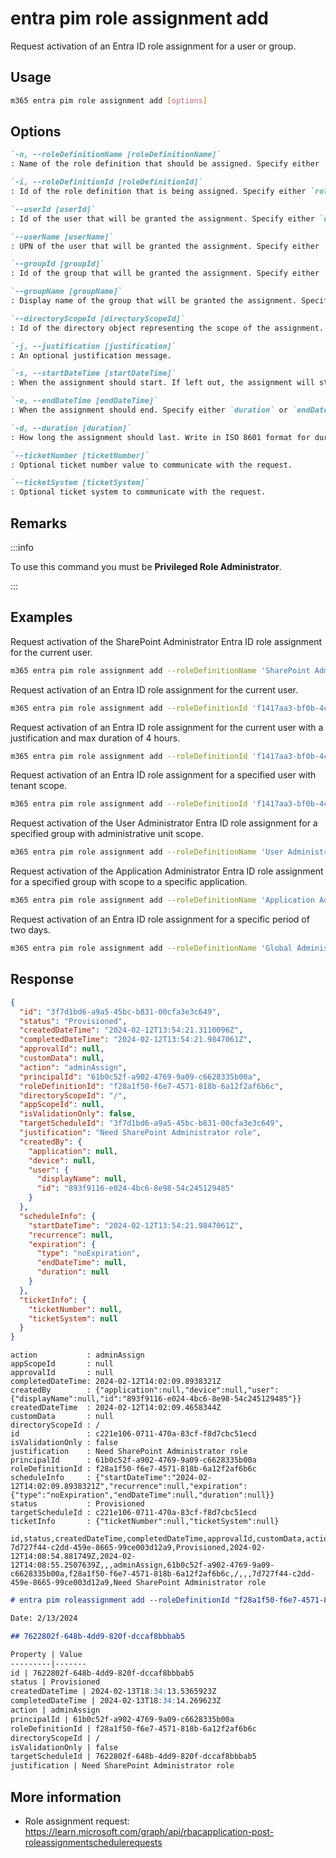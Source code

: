 
# entra pim role assignment add

Request activation of an Entra ID role assignment for a user or group.

## Usage

```sh
m365 entra pim role assignment add [options]
```

## Options

```md definition-list
`-n, --roleDefinitionName [roleDefinitionName]`	
: Name of the role definition that should be assigned. Specify either `roleDefinitionName` or `roleDefinitionId` but not both.

`-i, --roleDefinitionId [roleDefinitionId]`	
: Id of the role definition that is being assigned. Specify either `roleDefinitionName` or `roleDefinitionId` but not both.

`--userId [userId]`	
: Id of the user that will be granted the assignment. Specify either `userId`, `userName`, `groupId` or `groupName`. If not specified, the current user will be used.

`--userName [userName]`	
: UPN of the user that will be granted the assignment. Specify either `userId`, `userName`, `groupId` or `groupName`. If not specified, the current user will be used.

`--groupId [groupId]`
: Id of the group that will be granted the assignment. Specify either `userId`, `userName`, `groupId` or `groupName`. If not specified, the current user will be used.

`--groupName [groupName]`
: Display name of the group that will be granted the assignment. Specify either `userId`, `userName`, `groupId` or `groupName`. If not specified, the current user will be used.

`--directoryScopeId [directoryScopeId]`
: Id of the directory object representing the scope of the assignment. If not specified, will default to tenant-wide scope.

`-j, --justification [justification]`
: An optional justification message.

`-s, --startDateTime [startDateTime]`
: When the assignment should start. If left out, the assignment will start from the current time.

`-e, --endDateTime [endDateTime]`
: When the assignment should end. Specify either `duration` or `endDateTime`.

`-d, --duration [duration]`
: How long the assignment should last. Write in ISO 8601 format for durations: PT3H for 3 hours.

`--ticketNumber [ticketNumber]`
: Optional ticket number value to communicate with the request.

`--ticketSystem [ticketSystem]`
: Optional ticket system to communicate with the request.
```

<Global />

## Remarks

:::info

To use this command you must be **Privileged Role Administrator**.

:::

## Examples

Request activation of the SharePoint Administrator Entra ID role assignment for the current user.

```sh
m365 entra pim role assignment add --roleDefinitionName 'SharePoint Administrator'
```

Request activation of an Entra ID role assignment for the current user.

```sh
m365 entra pim role assignment add --roleDefinitionId 'f1417aa3-bf0b-4cc5-a845-a0b2cf11f690'
```

Request activation of an Entra ID role assignment for the current user with a justification and max duration of 4 hours.

```sh
m365 entra pim role assignment add --roleDefinitionId 'f1417aa3-bf0b-4cc5-a845-a0b2cf11f690' --justification 'Need Global Admin to release application xyz to production' --duration 'PT4H'
```

Request activation of an Entra ID role assignment for a specified user with tenant scope.

```sh
m365 entra pim role assignment add --roleDefinitionId 'f1417aa3-bf0b-4cc5-a845-a0b2cf11f690' --userId '3488d6b8-6b2e-41c3-9583-1991205323c2' --directoryScopeId '/'
```

Request activation of the User Administrator Entra ID role assignment for a specified group with administrative unit scope.

```sh
m365 entra pim role assignment add --roleDefinitionName 'User Administrator' --groupId '3488d6b8-6b2e-41c3-9583-1991205323c2' --directoryScopeId '/administrativeUnits/03c4c9dc-6f0c-4c4f-a4e6-0c9ed80f54c7'
```

Request activation of the Application Administrator Entra ID role assignment for a specified group with scope to a specific application.

```sh
m365 entra pim role assignment add --roleDefinitionName 'Application Administrator' --groupName 'Applications admins' --directoryScopeId '/03c4c9dc-6f0c-4c4f-a4e6-0c9ed80f54c7'
```

Request activation of an Entra ID role assignment for a specific period of two days.

```sh
m365 entra pim role assignment add --roleDefinitionName 'Global Administrator' --userName 'admin-john@contoso.com' --startDateTime '2024-01-10T09:00:00Z' --endDateTime '2024-01-11T17:00:00Z'
```

## Response

<Tabs>
  <TabItem value="JSON">

  ```json
  {
    "id": "3f7d1bd6-a9a5-45bc-b831-00cfa3e3c649",
    "status": "Provisioned",
    "createdDateTime": "2024-02-12T13:54:21.3110096Z",
    "completedDateTime": "2024-02-12T13:54:21.9847061Z",
    "approvalId": null,
    "customData": null,
    "action": "adminAssign",
    "principalId": "61b0c52f-a902-4769-9a09-c6628335b00a",
    "roleDefinitionId": "f28a1f50-f6e7-4571-818b-6a12f2af6b6c",
    "directoryScopeId": "/",
    "appScopeId": null,
    "isValidationOnly": false,
    "targetScheduleId": "3f7d1bd6-a9a5-45bc-b831-00cfa3e3c649",
    "justification": "Need SharePoint Administrator role",
    "createdBy": {
      "application": null,
      "device": null,
      "user": {
        "displayName": null,
        "id": "893f9116-e024-4bc6-8e98-54c245129485"
      }
    },
    "scheduleInfo": {
      "startDateTime": "2024-02-12T13:54:21.9847061Z",
      "recurrence": null,
      "expiration": {
        "type": "noExpiration",
        "endDateTime": null,
        "duration": null
      }
    },
    "ticketInfo": {
      "ticketNumber": null,
      "ticketSystem": null
    }
  }
  ```

  </TabItem>
  <TabItem value="Text">

  ```text
  action           : adminAssign
  appScopeId       : null
  approvalId       : null
  completedDateTime: 2024-02-12T14:02:09.8938321Z
  createdBy        : {"application":null,"device":null,"user":{"displayName":null,"id":"893f9116-e024-4bc6-8e98-54c245129485"}}
  createdDateTime  : 2024-02-12T14:02:09.4658344Z
  customData       : null
  directoryScopeId : /
  id               : c221e106-0711-470a-83cf-f8d7cbc51ecd
  isValidationOnly : false
  justification    : Need SharePoint Administrator role
  principalId      : 61b0c52f-a902-4769-9a09-c6628335b00a
  roleDefinitionId : f28a1f50-f6e7-4571-818b-6a12f2af6b6c
  scheduleInfo     : {"startDateTime":"2024-02-12T14:02:09.8938321Z","recurrence":null,"expiration":{"type":"noExpiration","endDateTime":null,"duration":null}}
  status           : Provisioned
  targetScheduleId : c221e106-0711-470a-83cf-f8d7cbc51ecd
  ticketInfo       : {"ticketNumber":null,"ticketSystem":null}
  ```

  </TabItem>
  <TabItem value="CSV">

  ```csv
  id,status,createdDateTime,completedDateTime,approvalId,customData,action,principalId,roleDefinitionId,directoryScopeId,appScopeId,isValidationOnly,targetScheduleId,justification
  7d727f44-c2dd-459e-8665-99ce003d12a9,Provisioned,2024-02-12T14:08:54.881749Z,2024-02-12T14:08:55.2507639Z,,,adminAssign,61b0c52f-a902-4769-9a09-c6628335b00a,f28a1f50-f6e7-4571-818b-6a12f2af6b6c,/,,,7d727f44-c2dd-459e-8665-99ce003d12a9,Need SharePoint Administrator role
  ```

  </TabItem>
  <TabItem value="Markdown">

  ```md
  # entra pim roleassignment add --roleDefinitionId "f28a1f50-f6e7-4571-818b-6a12f2af6b6c" --userId "61b0c52f-a902-4769-9a09-c6628335b00a" --justification "Need SharePoint Administrator role"

  Date: 2/13/2024

  ## 7622802f-648b-4dd9-820f-dccaf8bbbab5

  Property | Value
  ---------|-------
  id | 7622802f-648b-4dd9-820f-dccaf8bbbab5
  status | Provisioned
  createdDateTime | 2024-02-13T18:34:13.5365923Z
  completedDateTime | 2024-02-13T18:34:14.269623Z
  action | adminAssign
  principalId | 61b0c52f-a902-4769-9a09-c6628335b00a
  roleDefinitionId | f28a1f50-f6e7-4571-818b-6a12f2af6b6c
  directoryScopeId | /
  isValidationOnly | false
  targetScheduleId | 7622802f-648b-4dd9-820f-dccaf8bbbab5
  justification | Need SharePoint Administrator role
  ```

  </TabItem>
</Tabs>

## More information

- Role assignment request: https://learn.microsoft.com/graph/api/rbacapplication-post-roleassignmentschedulerequests